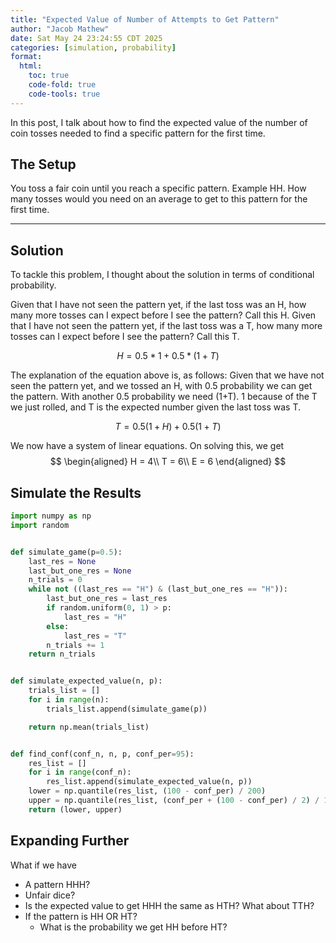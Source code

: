 ```yaml
---
title: "Expected Value of Number of Attempts to Get Pattern"
author: "Jacob Mathew"
date: Sat May 24 23:24:55 CDT 2025
categories: [simulation, probability]
format:
  html:
    toc: true
    code-fold: true
    code-tools: true
---
```



In this post, I talk about how to find the expected value of the number of coin tosses needed to find a specific pattern for the first time. 

##  The Setup

You toss a fair coin until you reach a specific pattern. Example HH. How many tosses would you need on an average to get to this pattern for the first time. 


---

## Solution

To tackle this problem, I thought about the solution in terms of conditional probability.

Given that I have not seen the pattern yet, if the last toss was an H, how many more tosses can I expect before I see the pattern? Call this H.
Given that I have not seen the pattern yet, if the last toss was a T, how many more tosses can I expect before I see the pattern? Call this T. 

$$
H = 0.5*1 + 0.5*(1+T)
$$

The explanation of the equation above is, as follows:
Given that we have not seen the pattern yet, and we tossed an H, with 0.5 probability we can get the pattern. With another 0.5 probability we need (1+T). 1 because of the T we just rolled, and T is the expected number given the last toss was T.

$$
T = 0.5(1+H) + 0.5(1+T)
$$

We now have a system of linear equations. On solving this, we get
$$
\begin{aligned}
H = 4\\
T = 6\\
E = 6
\end{aligned}
$$


## Simulate the Results

```python
import numpy as np
import random


def simulate_game(p=0.5):
    last_res = None
    last_but_one_res = None
    n_trials = 0
    while not ((last_res == "H") & (last_but_one_res == "H")):
        last_but_one_res = last_res
        if random.uniform(0, 1) > p:
            last_res = "H"
        else:
            last_res = "T"
        n_trials += 1
    return n_trials


def simulate_expected_value(n, p):
    trials_list = []
    for i in range(n):
        trials_list.append(simulate_game(p))

    return np.mean(trials_list)


def find_conf(conf_n, n, p, conf_per=95):
    res_list = []
    for i in range(conf_n):
        res_list.append(simulate_expected_value(n, p))
    lower = np.quantile(res_list, (100 - conf_per) / 200)
    upper = np.quantile(res_list, (conf_per + (100 - conf_per) / 2) / 100)
    return (lower, upper)
```

## Expanding Further

What if we have

- A pattern HHH?
- Unfair dice?
- Is the expected value to get HHH the same as HTH? What about TTH? 
- If the pattern is HH OR HT?
  - What is the probability we get HH before HT? 
